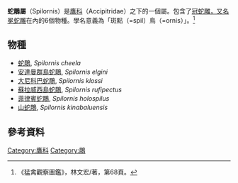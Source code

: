 {{automatic taxobox
| image = Cresetedserpent-small.jpg
| image_caption = [[蛇鵰|蛇鵰]] ''Spilornis cheela''
| taxon = Spilornis
| authority = [[喬治·羅伯特·格雷|G.R. Gray]], 1840<ref>{{cite book|last1=Gray|first1=George Robert|title=A List of the Genera of Birds|date=1840|publisher=Richard and John E. Taylor|page=3|url=https://www.biodiversitylibrary.org/page/13668943|access-date=2019-01-26|archive-date=2019-01-26|archive-url=https://web.archive.org/web/20190126113720/https://www.biodiversitylibrary.org/page/13668943|dead-url=no}}</ref>
}}

'''蛇鵰屬'''（Spilornis）是[[鷹科|鷹科]]（Accipitridae）之下的一個屬。包含了[[冠蛇雕，又名冕蛇雕|冠蛇雕，又名冕蛇雕]]在內的6個物種。學名意義為「斑點（=spil）鳥（=ornis）」。<ref>《猛禽觀察圖鑑》，林文宏/著，第68頁。</ref>

==物種==
* [[蛇鵰|蛇鵰]], ''Spilornis cheela''
* [[安達曼群島蛇鵰|安達曼群島蛇鵰]], ''Spilornis elgini''
* [[大尼科巴蛇鵰|大尼科巴蛇鵰]], ''Spilornis klossi''
* [[蘇拉威西島蛇鵰|蘇拉威西島蛇鵰]], ''Spilornis rufipectus''
* [[菲律賓蛇鵰|菲律賓蛇鵰]], ''Spilornis holospilus''
* [[山蛇鵰|山蛇鵰]], ''Spilornis kinabaluensis''

==參考資料==
{{reflist}}
{{Taxonbar|from=Q540883}}

[[Category:鷹科|Category:鷹科]]
[[Category:鵰|Category:鵰]]